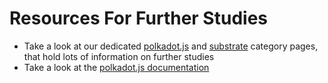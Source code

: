 # Resources For Further Studies

- Take a look at our dedicated [polkadot.js](#) and [substrate](#) category pages, that hold lots of information on further studies
- Take a look at the [polkadot.js documentation](#)
